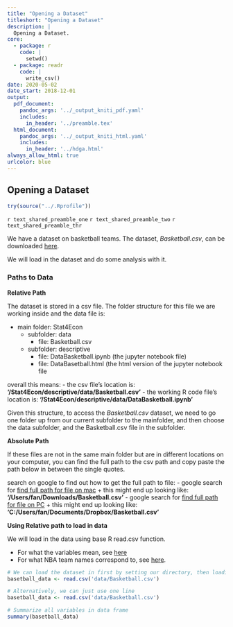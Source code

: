 ```yaml
---
title: "Opening a Dataset"
titleshort: "Opening a Dataset"
description: |
  Opening a Dataset.
core:
  - package: r
    code: |
      setwd()
  - package: readr
    code: |
      write_csv()
date: 2020-05-02
date_start: 2018-12-01
output:
  pdf_document:
    pandoc_args: '../_output_kniti_pdf.yaml'
    includes:
      in_header: '../preamble.tex'
  html_document:
    pandoc_args: '../_output_kniti_html.yaml'
    includes:
      in_header: '../hdga.html'
always_allow_html: true
urlcolor: blue
---
```


## Opening a Dataset

```r
try(source("../.Rprofile"))
```

`r text_shared_preamble_one`
`r text_shared_preamble_two`
`r text_shared_preamble_thr`

We have a dataset on basketball teams. The dataset, *Basketball.csv*, can be downloaded [here](https://github.com/FanWangEcon/Stat4Econ/tree/master/data/Basketball.csv).

We will load in the dataset and do some analysis with it.


### Paths to Data

**Relative Path**

The dataset is stored in a csv file. The folder structure for this file we are working inside and the data file is:

- main folder: Stat4Econ
    + subfolder: data
        * file: Basketball.csv
    + subfolder: descriptive
        * file: DataBasketball.ipynb (the jupyter notebook file)
        * file: DataBasetball.html (the html version of the jupyter notebook file

overall this means:
- the csv file's location is: **'/Stat4Econ/descriptive/data/Basketball.csv'**
- the working R code file's location is: **'/Stat4Econ/descriptive/data/DataBasketball.ipynb'**

Given this structure, to access the *Basketball.csv* dataset, we need to go one folder up from our current subfolder to the mainfolder, and then choose the data subfolder, and the Basketball.csv file in the subfolder.

**Absolute Path**

If these files are not in the same main folder but are in different locations on your computer, you can find the full path to the csv path and copy paste the path below in between the single quotes.

search on google to find out how to get the full path to file:
- google search for [find full path for file on mac](https://www.google.com/search?q=find+full+path+for+file+on+mac)
    + this might end up looking like: **'/Users/fan/Downloads/Basketball.csv'**
- google search for [find full path for file on PC](https://www.google.com/search?q=find+full+path+for+file+on+mac)
    + this might end up looking like: **'C:/Users/fan/Documents/Dropbox/Basketball.csv'**


**Using Relative path to load in data**

We will load in the data using base R read.csv function.

- For what the variables mean, see [here](https://en.wikipedia.org/wiki/Basketball_statistics)
- For what NBA team names correspond to, see [here](https://en.wikipedia.org/w/index.php?title=Wikipedia:WikiProject_National_Basketball_Association/National_Basketball_Association_team_abbreviations).

```r
# We can load the dataset in first by setting our directory, then loading in the dataset
basetball_data <- read.csv('data/Basketball.csv')
```

```r
# Alternatively, we can just use one line
basetball_data <- read.csv('data/Basketball.csv')
```

```r
# Summarize all variables in data frame
summary(basetball_data)
```
